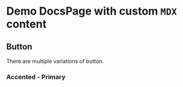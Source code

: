 
<Meta of={ButtonStories} />

# Demo DocsPage with custom `MDX` content

## Button

There are multiple variations of button.

<ArgsTable of={ButtonStories.meta} />

### Accented - Primary

<Canvas>
	<Story of={ButtonStories.Primary} />
	<Story of={ButtonStories.Secondary} />
</Canvas>

